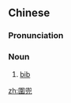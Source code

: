 {{also|围兜}}
==Chinese==
{{zh-forms|s=围兜}}

===Pronunciation===
{{zh-pron
|m=wéidōu
|c=wai4 dau1
|cat=n
}}

===Noun===
{{zh-noun}}

# [[bib]] {{gloss|item of clothing for babies}}

[[zh:圍兜]]